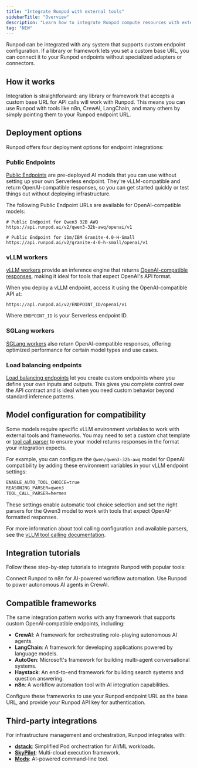 ```yaml
---
title: "Integrate Runpod with external tools"
sidebarTitle: "Overview"
description: "Learn how to integrate Runpod compute resources with external tools and agentic frameworks."
tag: "NEW"
---
```


Runpod can be integrated with any system that supports custom endpoint configuration. If a library or framework lets you set a custom base URL, you can connect it to your Runpod endpoints without specialized adapters or connectors.

## How it works

Integration is straightforward: any library or framework that accepts a custom base URL for API calls will work with Runpod. This means you can use Runpod with tools like n8n, CrewAI, LangChain, and many others by simply pointing them to your Runpod endpoint URL.

## Deployment options

Runpod offers four deployment options for endpoint integrations:

### Public Endpoints

[Public Endpoints](/hub/public-endpoints) are pre-deployed AI models that you can use without setting up your own Serverless endpoint. They're vLLM-compatible and return OpenAI-compatible responses, so you can get started quickly or test things out without deploying infrastructure.

The following Public Endpoint URLs are available for OpenAI-compatible models:

```
# Public Endpoint for Qwen3 32B AWQ
https://api.runpod.ai/v2/qwen3-32b-awq/openai/v1

# Public Endpoint for ibm/IBM Granite-4.0-H-Small
https://api.runpod.ai/v2/granite-4-0-h-small/openai/v1
```

### vLLM workers

[vLLM workers](/serverless/vllm/overview) provide an inference engine that returns [OpenAI-compatible responses](/serverless/vllm/openai-compatibility), making it ideal for tools that expect OpenAI's API format.

When you deploy a vLLM endpoint, access it using the OpenAI-compatible API at:

```
https://api.runpod.ai/v2/ENDPOINT_ID/openai/v1
```

Where `ENDPOINT_ID` is your Serverless endpoint ID.

### SGLang workers

[SGLang workers](https://github.com/runpod-workers/worker-sglang) also return OpenAI-compatible responses, offering optimized performance for certain model types and use cases.

### Load balancing endpoints

[Load balancing endpoints](/serverless/load-balancing/overview) let you create custom endpoints where you define your own inputs and outputs. This gives you complete control over the API contract and is ideal when you need custom behavior beyond standard inference patterns.

## Model configuration for compatibility

Some models require specific vLLM environment variables to work with external tools and frameworks. You may need to set a custom chat template or [tool call parser](https://docs.vllm.ai/en/latest/features/tool_calling.html) to ensure your model returns responses in the format your integration expects.

For example, you can configure the `Qwen/qwen3-32b-awq` model for OpenAI compatibility by adding these environment variables in your vLLM endpoint settings:

```txt
ENABLE_AUTO_TOOL_CHOICE=true
REASONING_PARSER=qwen3
TOOL_CALL_PARSER=hermes
```

These settings enable automatic tool choice selection and set the right parsers for the Qwen3 model to work with tools that expect OpenAI-formatted responses.

For more information about tool calling configuration and available parsers, see the [vLLM tool calling documentation](https://docs.vllm.ai/en/latest/features/tool_calling.html).

## Integration tutorials

Follow these step-by-step tutorials to integrate Runpod with popular tools:

<CardGroup cols={2}>
  <Card title="Integrate with n8n" icon="workflow" href="/tutorials/integrations/n8n-integration">
    Connect Runpod to n8n for AI-powered workflow automation.
  </Card>

  <Card title="Integrate with CrewAI" icon="robot" href="/tutorials/integrations/crewai-integration">
    Use Runpod to power autonomous AI agents in CrewAI.
  </Card>
</CardGroup>

## Compatible frameworks

The same integration pattern works with any framework that supports custom OpenAI-compatible endpoints, including:

* **CrewAI**: A framework for orchestrating role-playing autonomous AI agents.
* **LangChain**: A framework for developing applications powered by language models.
* **AutoGen**: Microsoft's framework for building multi-agent conversational systems.
* **Haystack**: An end-to-end framework for building search systems and question answering.
* **n8n**: A workflow automation tool with AI integration capabilities.

Configure these frameworks to use your Runpod endpoint URL as the base URL, and provide your Runpod API key for authentication.

## Third-party integrations

For infrastructure management and orchestration, Runpod integrates with:

* [**dstack**](/integrations/dstack): Simplified Pod orchestration for AI/ML workloads.
* [**SkyPilot**](/integrations/skypilot): Multi-cloud execution framework.
* [**Mods**](/integrations/mods): AI-powered command-line tool.
